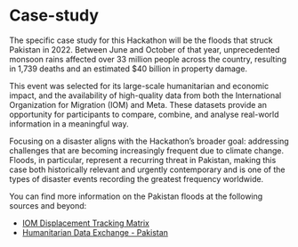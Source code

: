 # Case-study {.unnumbered}

The specific case study for this Hackathon will be the floods that struck Pakistan in 2022. Between June and October of that year, unprecedented monsoon rains affected over 33 million people across the country, resulting in 1,739 deaths and an estimated $40 billion in property damage.

This event was selected for its large-scale humanitarian and economic impact, and the availability of high-quality data from both the International Organization for Migration (IOM) and Meta. These datasets provide an opportunity for participants to compare, combine, and analyse real-world information in a meaningful way.

Focusing on a disaster aligns with the Hackathon’s broader goal: addressing challenges that are becoming increasingly frequent due to climate change. Floods, in particular, represent a recurring threat in Pakistan, making this case both historically relevant and urgently contemporary and is one of the types of disaster events recording the greatest frequency worldwide.

::: {.callout-note title="More on Pakistan Floods"}
You can find more information on the Pakistan floods at the following sources and beyond:

- [IOM Displacement Tracking Matrix](https://dtm.iom.int/pakistan)
- [Humanitarian Data Exchange - Pakistan](https://data.humdata.org/group/pak)
:::
